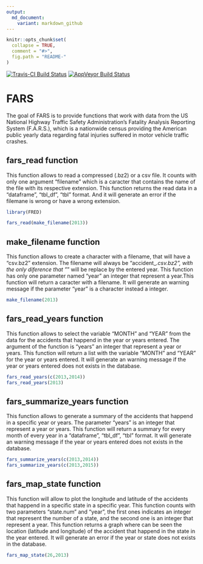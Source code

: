 ```yaml
---
output:
  md_document:
    variant: markdown_github
---
```


<!-- README.md is generated from README.Rmd. Please edit that file -->

```r
knitr::opts_chunk$set(
  collapse = TRUE,
  comment = "#>",
  fig.path = "README-"
)
```

[![Travis-CI Build Status](https://travis-ci.org/Fr3ddy1/FRED.svg?branch=master)](https://travis-ci.org/Fr3ddy1/FRED) [![AppVeyor Build Status](https://ci.appveyor.com/api/projects/status/github/Fr3ddy1/FRED?branch=master&svg=true)](https://ci.appveyor.com/project/Fr3ddy1/FRED)


# FARS

The goal of FARS is to provide functions that work with data from the US National Highway Traffic Safety Administration's Fatality Analysis Reporting System (F.A.R.S.), which is a nationwide census providing the American public yearly data regarding fatal injuries suffered in motor vehicle traffic crashes.

## fars_read function

This function allows to read a compressed (.bz2) or a csv file. It counts with only one argument "filename" which is a caracter that contains the name of the file with its respective extension. This function returns the read data in a "dataframe", "tbl_df", "tbl" format. And it will generate an error if the filemane is wrong or have a wrong extension.

```r
library(FRED)
```

```r
fars_read(make_filename(2013))

```


## make_filename function

This function allows to create a character with a filename, that will have a
"csv.bz2" extension. The filename will always be "accident_*.csv.bz2", with
the only diference that "*" will be replace by the entered year. This function has only one parameter named "year" an integer that represent a year.This function will  return a caracter with a filename. It will generate an warning message if the parameter "year" is a character instead a integer.


```r
make_filename(2013)


```


## fars_read_years function

This function allows to select the variable "MONTH" and "YEAR" from the data for the accidents that happend in the year or years entered. The argument of the function is "years" an integer that represent a year or years. This function will return a list with the variable "MONTH" and "YEAR" for the year or years entered.
It will generate an warning message if the year or years entered does not exists in the database.


```r
fars_read_years(c(2013,2014))
fars_read_years(2013)

```



## fars_summarize_years function

This function allows to generate a summary of the accidents that happend in a specific year or years. The parameter "years" is an integer that represent a year or years. This function will return a summary for every month of every year in a "dataframe", "tbl_df", "tbl" format. It will generate an warning message if the year or years entered does not exists in the database.


```r
fars_summarize_years(c(2013,2014))
fars_summarize_years(c(2013,2015))


```



## fars_map_state function

This function will allow to plot the longitude and latitude of the accidents that
happend in a specific state in a specific year. This function counts with two parameters "state.num" and "year", the first ones indicates an integer that represent the number of a state, and the second one is an integer that represent a year. This function returns a graph where can be seen the location (latitude and
longitude) of the accident that happend in the state in the year entered. It will generate an error if the year or state does not exists in the database.

```r
fars_map_state(26,2013)
```

